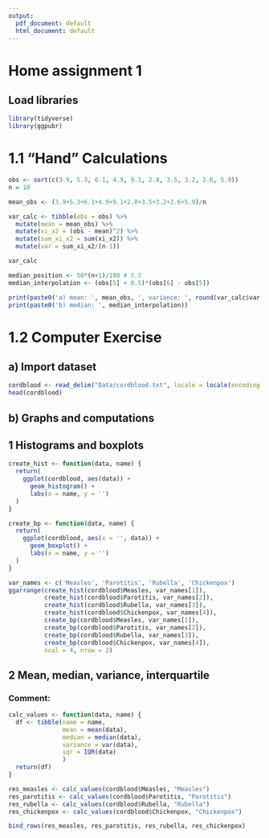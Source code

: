 ```yaml
---
output:
  pdf_document: default
  html_document: default
---
```

# Home assignment 1

## Load libraries
```r
library(tidyverse)
library(ggpubr)
```


# 1.1 "Hand" Calculations
```r
obs <- sort(c(3.9, 5.3, 6.1, 4.9, 9.1, 2.8, 3.5, 3.2, 2.6, 5.9))
n = 10

mean_obs <- (3.9+5.3+6.1+4.9+9.1+2.8+3.5+3.2+2.6+5.9)/n

var_calc <- tibble(obs = obs) %>% 
  mutate(mean = mean_obs) %>% 
  mutate(xi_x2 = (obs - mean)^2) %>% 
  mutate(sum_xi_x2 = sum(xi_x2)) %>% 
  mutate(var = sum_xi_x2/(n-1))

var_calc

median_position <- 50*(n+1)/100 # 5.5
median_interpolation <- (obs[5] + 0.5)*(obs[6] - obs[5])

print(paste0('a) mean: ', mean_obs, ', variance: ', round(var_calc$var[1],2)))
print(paste0('b) median: ', median_interpolation))
```

# 1.2 Computer Exercise
## a) Import dataset
```r
cordblood <- read_delim("Data/cordblood.txt", locale = locale(encoding = "latin1"))
head(cordblood)
```

## b) Graphs and computations
## 1 Histograms and boxplots

```r
create_hist <- function(data, name) {
  return(
    ggplot(cordblood, aes(data)) +
      geom_histogram() +
      labs(x = name, y = '')
  )
}

create_bp <- function(data, name) {
  return(
    ggplot(cordblood, aes(x = '', data)) +
      geom_boxplot() +
      labs(x = name, y = '')
  )
}

var_names <- c('Measles', 'Parotitis', 'Rubella', 'Chickenpox')
ggarrange(create_hist(cordblood$Measles, var_names[1]),
          create_hist(cordblood$Parotitis, var_names[2]),
          create_hist(cordblood$Rubella, var_names[3]),
          create_hist(cordblood$Chickenpox, var_names[4]),
          create_bp(cordblood$Measles, var_names[1]),
          create_bp(cordblood$Parotitis, var_names[2]),
          create_bp(cordblood$Rubella, var_names[3]),
          create_bp(cordblood$Chickenpox, var_names[4]),
          ncol = 4, nrow = 2)
```

## 2 Mean, median, variance, interquartile
### Comment: 

```r

calc_values <- function(data, name) {
  df <- tibble(name = name, 
               mean = mean(data),
               median = median(data),
               variance = var(data),
               iqr = IQR(data)
               )
  return(df)
}

res_measles <- calc_values(cordblood$Measles, "Measles")
res_parotitis <- calc_values(cordblood$Parotitis, "Parotitis")
res_rubella <- calc_values(cordblood$Rubella, "Rubella")
res_chickenpox <- calc_values(cordblood$Chickenpox, "Chickenpox")

bind_rows(res_measles, res_parotitis, res_rubella, res_chickenpox)
```


